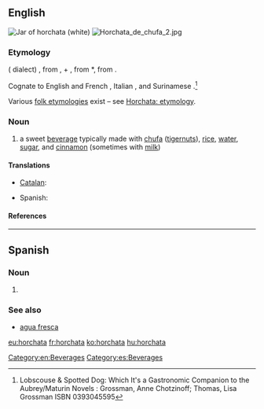 ==English==
{{wikipedia}}
[[File:ManekiNeko horchata jar.jpg|thumb|Jar of '''horchata''' (white)]]
[[File:Horchata de chufa 2.jpg|thumb]]
===Etymology===
{{etyl|ca}} ({{w|Valencian}} dialect) {{term|orxata|lang=ca}}, from {{term|ordiata|lang=ca}}, {{term|ordi||barley|lang=ca}} + {{term|-ata||[[-ate]], of, made from|lang=ca}}, from {{etyl|la}} *{{term||hordeata|lang=la}}, from {{term|hordeum||barely|lang=la}}. 

Cognate to English and French {{term|orgeat||almond syrup|lang=en}}, Italian {{term|orzata|lang=it}}, and Surinamese {{etyl|nl|-}} {{term|orgeade|lang=nl}}.<ref>Lobscouse & Spotted Dog: Which It's a Gastronomic Companion to the Aubrey/Maturin Novels : Grossman, Anne Chotzinoff; Thomas, Lisa Grossman ISBN 0393045595</ref>

Various [[folk etymology|folk etymologies]] exist – see [[w:Horchata#Etymology|Horchata: etymology]].

===Noun===
{{en-noun}}

# a sweet [[beverage]] typically made with [[chufa]] ([[tigernut]]s), [[rice]], [[water]], [[sugar]], and [[cinnamon]] (sometimes with [[milk]])

====Translations====
{{trans-top|sweet beverage}}
* [[Catalan]]: {{t|ca|orxata|f}}
{{trans-mid}}
* Spanish: {{t|es|horchata|f}}
{{trans-bottom}}

====References====
<references/>

[[Category:en:Beverages]]

----

==Spanish==
{{wikipedia|lang=es}}
===Noun===
{{es-noun|f}}

# {{l|en|horchata}}

===See also===
* [[agua fresca]]

[[Category:es:Beverages]]

[[eu:horchata]]
[[fr:horchata]]
[[ko:horchata]]
[[hu:horchata]]